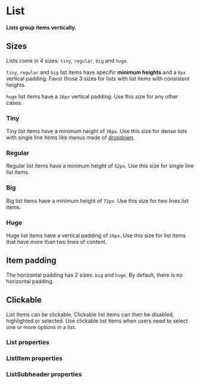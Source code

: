 # List

**Lists group items vertically.**

## Sizes

Lists come in 4 sizes: `tiny`, `regular`, `big` and `huge`.

`tiny`, `regular` and `big` list items have specific **minimum heights** and a `8px` vertical padding.
Favor those 3 sizes for lists with list items with consistent heights.

`huge` list items have a `16px` vertical padding.
Use this size for any other cases.


### Tiny
Tiny list items have a minimum height of `36px`.
Use this size for dense lists with single line items like menus made of [dropdown](../dropdown).

<DemoBlock demo="tiny" />

### Regular
Regular list items have a minimum height of `52px`.
Use this size for single line list items.

<DemoBlock demo="regular" />

### Big
Big list items have a minimum height of `72px`.
Use this size for two lines list items.

<DemoBlock demo="big" />

### Huge
Huge list items have a vertical padding of `16px`.
Use this size for list items that have more than two lines of content.

<DemoBlock demo="huge" />

## Item padding
The horizontal padding has 2 sizes: `big` and `huge`.
By default, there is no horizontal padding.

<DemoBlock demo="paddings" />

## Clickable
List items can be clickable.
Clickable list items can then be disabled, highlighted or selected.
Use clickable list items when users need to select one or more options in a list.

<DemoBlock demo="clickable" />

### List properties

<PropTable component="List" />

### ListItem properties

<PropTable component="ListItem" />

### ListSubheader properties

<PropTable component="ListSubheader" />
